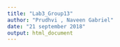 ```yaml
---
title: "Lab3_Group13"
author: "Prudhvi , Naveen Gabriel"
date: "21 september 2018"
output: html_document
---
```

